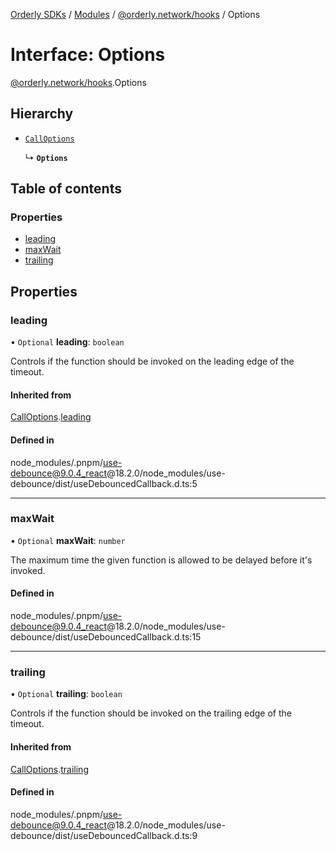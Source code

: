[Orderly SDKs](/sdks/tech-doc/README) / [Modules](/sdks/tech-doc/modules) / [@orderly.network/hooks](/sdks/tech-doc/modules/orderly_network_hooks) / Options

# Interface: Options

[@orderly.network/hooks](/sdks/tech-doc/modules/orderly_network_hooks).Options

## Hierarchy

- [`CallOptions`](/sdks/tech-doc/interfaces/orderly_network_hooks.CallOptions)

  ↳ **`Options`**

## Table of contents

### Properties

- [leading](/sdks/tech-doc/interfaces/orderly_network_hooks.Options#leading)
- [maxWait](/sdks/tech-doc/interfaces/orderly_network_hooks.Options#maxwait)
- [trailing](/sdks/tech-doc/interfaces/orderly_network_hooks.Options#trailing)

## Properties

### leading

• `Optional` **leading**: `boolean`

Controls if the function should be invoked on the leading edge of the timeout.

#### Inherited from

[CallOptions](/sdks/tech-doc/interfaces/orderly_network_hooks.CallOptions).[leading](/sdks/tech-doc/interfaces/orderly_network_hooks.CallOptions#leading)

#### Defined in

node_modules/.pnpm/use-debounce@9.0.4_react@18.2.0/node_modules/use-debounce/dist/useDebouncedCallback.d.ts:5

___

### maxWait

• `Optional` **maxWait**: `number`

The maximum time the given function is allowed to be delayed before it's invoked.

#### Defined in

node_modules/.pnpm/use-debounce@9.0.4_react@18.2.0/node_modules/use-debounce/dist/useDebouncedCallback.d.ts:15

___

### trailing

• `Optional` **trailing**: `boolean`

Controls if the function should be invoked on the trailing edge of the timeout.

#### Inherited from

[CallOptions](/sdks/tech-doc/interfaces/orderly_network_hooks.CallOptions).[trailing](/sdks/tech-doc/interfaces/orderly_network_hooks.CallOptions#trailing)

#### Defined in

node_modules/.pnpm/use-debounce@9.0.4_react@18.2.0/node_modules/use-debounce/dist/useDebouncedCallback.d.ts:9
